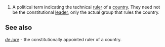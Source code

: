 #A political term indicating the technical [[ruler]] of a [[country]].  They need not be the constitutional [[leader]], only the actual group that rules the country.

==See also==
''[[de jure]]'' - the constitutionally appointed ruler of a country.